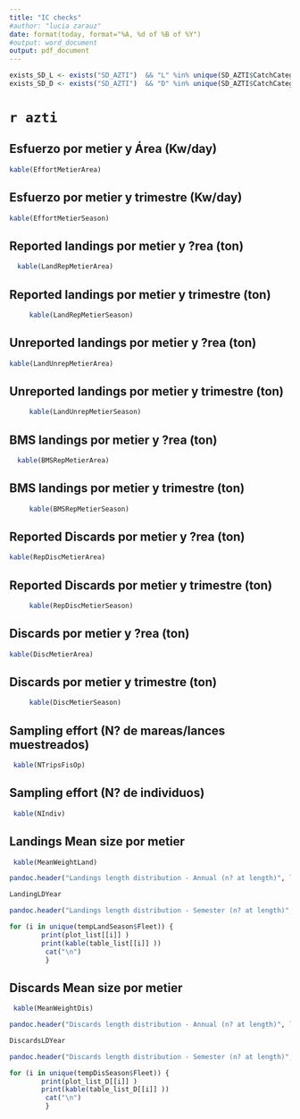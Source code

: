 ```yaml
---
title: "IC checks"
#author: "lucia zarauz"
date: format(today, format="%A, %d of %B of %Y")
#output: word_document
output: pdf_document
---
```


```r

exists_SD_L <- exists("SD_AZTI")  && "L" %in% unique(SD_AZTI$CatchCategory)
exists_SD_D <- exists("SD_AZTI")  && "D" %in% unique(SD_AZTI$CatchCategory)
```

# `r azti`


## Esfuerzo por metier y Área (Kw/day)

```r
kable(EffortMetierArea) 
```

## Esfuerzo por metier y trimestre (Kw/day)

```r
kable(EffortMetierSeason)
```

\pagebreak

## Reported landings por metier y ?rea (ton)

```r
  kable(LandRepMetierArea)
```

## Reported landings por metier y trimestre (ton)

```r
     kable(LandRepMetierSeason)  
```


\pagebreak

## Unreported landings por metier y ?rea (ton)

```r
kable(LandUnrepMetierArea) 

```


## Unreported landings por metier y trimestre (ton)

```r
     kable(LandUnrepMetierSeason)   
```

\pagebreak

## BMS landings por metier y ?rea (ton)

```r
  kable(BMSRepMetierArea)
```

## BMS landings por metier y trimestre (ton)

```r
     kable(BMSRepMetierSeason)  
```

\pagebreak

## Reported Discards por metier y ?rea (ton)

```r
kable(RepDiscMetierArea) 

```


## Reported Discards por metier y trimestre (ton)

```r
     kable(RepDiscMetierSeason)   
```


\pagebreak

## Discards por metier y ?rea (ton)

```r
kable(DiscMetierArea) 

```


## Discards por metier y trimestre (ton)

```r
     kable(DiscMetierSeason)   
```


\pagebreak

## Sampling effort (N? de mareas/lances muestreados)
```r
 kable(NTripsFisOp)
``` 

## Sampling effort (N? de individuos)
```r
 kable(NIndiv)
``` 

## Landings Mean size por metier
```r
 kable(MeanWeightLand)
``` 

\pagebreak

```r

pandoc.header("Landings length distribution - Annual (n? at length)", level = 2)

LandingLDYear
```

\pagebreak


```r

pandoc.header("Landings length distribution - Semester (n? at length)", level = 2)

for (i in unique(tempLandSeason$Fleet)) {
        print(plot_list[[i]] )
        print(kable(table_list[[i]] ))
         cat("\n")
         }
```

\pagebreak

## Discards Mean size por metier
```r
 kable(MeanWeightDis)
``` 



```r

pandoc.header("Discards length distribution - Annual (n? at length)", level = 2)

DiscardsLDYear
```

\pagebreak


```r

pandoc.header("Discards length distribution - Semester (n? at length)", level = 2)

for (i in unique(tempDisSeason$Fleet)) {
        print(plot_list_D[[i]] )
        print(kable(table_list_D[[i]] ))
         cat("\n")
         }
```

